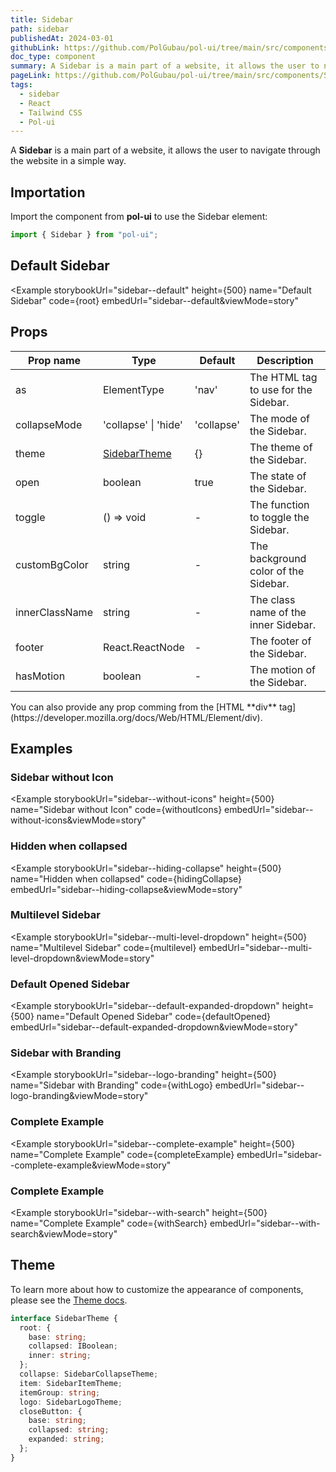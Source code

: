 ```yaml
---
title: Sidebar
path: sidebar
publishedAt: 2024-03-01
githubLink: https://github.com/PolGubau/pol-ui/tree/main/src/components/Sidebar
doc_type: component
summary: A Sidebar is a main part of a website, it allows the user to navigate through the website in a simple way.
pageLink: https://github.com/PolGubau/pol-ui/tree/main/src/components/Sidebar
tags:
  - sidebar
  - React
  - Tailwind CSS
  - Pol-ui
---
```










A **Sidebar** is a main part of a website, it allows the user to navigate through the website in a simple way.

## Importation

Import the component from **pol-ui** to use the Sidebar element:

```jsx
import { Sidebar } from "pol-ui";
```

## Default Sidebar

<Example
  storybookUrl="sidebar--default"
  height={500}
  name="Default Sidebar"
  code={root}
  embedUrl="sidebar--default&viewMode=story"
>
  <RootCode />
</Example>

## Props

| Prop name      | Type                   | Default    | Description                          |
| -------------- | ---------------------- | ---------- | ------------------------------------ |
| as             | ElementType            | 'nav'      | The HTML tag to use for the Sidebar. |
| collapseMode   | 'collapse' \| 'hide'   | 'collapse' | The mode of the Sidebar.             |
| theme          | [SidebarTheme](#theme) | {}         | The theme of the Sidebar.            |
| open           | boolean                | true       | The state of the Sidebar.            |
| toggle         | () => void             | -          | The function to toggle the Sidebar.  |
| customBgColor  | string                 | -          | The background color of the Sidebar. |
| innerClassName | string                 | -          | The class name of the inner Sidebar. |
| footer         | React.ReactNode        | -          | The footer of the Sidebar.           |
| hasMotion      | boolean                | -          | The motion of the Sidebar.           |

<Callout emoji="💡">
  You can also provide any prop comming from the [HTML **div**
  tag](https://developer.mozilla.org/docs/Web/HTML/Element/div).
</Callout>

## Examples

### Sidebar without Icon

<Example
  storybookUrl="sidebar--without-icons"
  height={500}
  name="Sidebar without Icon"
  code={withoutIcons}
  embedUrl="sidebar--without-icons&viewMode=story"
>
  <WithoutIconsCode />
</Example>

### Hidden when collapsed

<Example
  storybookUrl="sidebar--hiding-collapse"
  height={500}
  name="Hidden when collapsed"
  code={hidingCollapse}
  embedUrl="sidebar--hiding-collapse&viewMode=story"
>
  <HidingCollapseCode />
</Example>

### Multilevel Sidebar

<Example
  storybookUrl="sidebar--multi-level-dropdown"
  height={500}
  name="Multilevel Sidebar"
  code={multilevel}
  embedUrl="sidebar--multi-level-dropdown&viewMode=story"
>
  <MultilevelCode />
</Example>

### Default Opened Sidebar

<Example
  storybookUrl="sidebar--default-expanded-dropdown"
  height={500}
  name="Default Opened Sidebar"
  code={defaultOpened}
  embedUrl="sidebar--default-expanded-dropdown&viewMode=story"
>
  <DefaultOpenedCode />
</Example>

### Sidebar with Branding

<Example
  storybookUrl="sidebar--logo-branding"
  height={500}
  name="Sidebar with Branding"
  code={withLogo}
  embedUrl="sidebar--logo-branding&viewMode=story"
>
  <WithLogoCode />
</Example>

### Complete Example

<Example
  storybookUrl="sidebar--complete-example"
  height={500}
  name="Complete Example"
  code={completeExample}
  embedUrl="sidebar--complete-example&viewMode=story"
>
  <CompleteExampleCode />
</Example>

### Complete Example

<Example
  storybookUrl="sidebar--with-search"
  height={500}
  name="Complete Example"
  code={withSearch}
  embedUrl="sidebar--with-search&viewMode=story"
>
  <WithSearchCode />
</Example>

## Theme

To learn more about how to customize the appearance of components, please see the [Theme docs](/docs/theming).

```ts
interface SidebarTheme {
  root: {
    base: string;
    collapsed: IBoolean;
    inner: string;
  };
  collapse: SidebarCollapseTheme;
  item: SidebarItemTheme;
  itemGroup: string;
  logo: SidebarLogoTheme;
  closeButton: {
    base: string;
    collapsed: string;
    expanded: string;
  };
}
```
